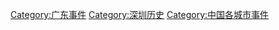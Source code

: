[[Category:广东事件|Category:广东事件]]
[[Category:深圳历史|Category:深圳历史]]
[[Category:中国各城市事件|Category:中国各城市事件]]